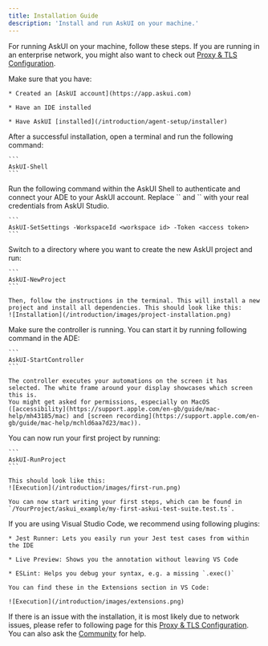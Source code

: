 ```yaml
---
title: Installation Guide
description: 'Install and run AskUI on your machine.'
---
```


For running AskUI on your machine, follow these steps. If you are running in an enterprise network, you might also want to check out [Proxy & TLS Configuration](/introduction/agent-setup/proxy-configuration).

<Steps>
  <Step title="Check Prerequisites">
    Make sure that you have:

    * Created an [AskUI account](https://app.askui.com)

    * Have an IDE installed

    * Have AskUI [installed](/introduction/agent-setup/installer)
  </Step>


  <Step title="Activate the AskUI Development Environment (ADE)">
    After a successful installation, open a terminal and run the following command:

    ```
    AskUI-Shell
    ```
  </Step>

  <Step title="Connect your AskUI Account">
    Run the following command within the AskUI Shell to authenticate and connect your ADE to your AskUI account. Replace `<access token>` and `<workspace id>` with your real credentials from AskUI Studio.

    ```
    AskUI-SetSettings -WorkspaceId <workspace id> -Token <access token>
    ```
  </Step>

  <Step title="Create a New Project">
    Switch to a directory where you want to create the new AskUI project and run:

    ```
    AskUI-NewProject
    ```

    Then, follow the instructions in the terminal. This will install a new project and install all dependencies. This should look like this:
    ![Installation](/introduction/images/project-installation.png)
  </Step>

  <Step title="Start the Controller">
    Make sure the controller is running. You can start it by running following command in the ADE:

    ```
    AskUI-StartController
    ```

    The controller executes your automations on the screen it has selected. The white frame around your display showcases which screen this is.
    You might get asked for permissions, especially on MacOS ([accessibility](https://support.apple.com/en-gb/guide/mac-help/mh43185/mac) and [screen recording](https://support.apple.com/en-gb/guide/mac-help/mchld6aa7d23/mac)).
  </Step>

  <Step title="Run the Project">
    You can now run your first project by running:

    ```
    AskUI-RunProject
    ```

    This should look like this:
    ![Execution](/introduction/images/first-run.png)

    You can now start writing your first steps, which can be found in `/YourProject/askui_example/my-first-askui-test-suite.test.ts`.
  </Step>

  <Step title="(Optional) Enable Jest Runner, ESLint & LiveView">
    If you are using Visual Studio Code, we recommend using following plugins:

    * Jest Runner: Lets you easily run your Jest test cases from within the IDE

    * Live Preview: Shows you the annotation without leaving VS Code

    * ESLint: Helps you debug your syntax, e.g. a missing `.exec()`

    You can find these in the Extensions section in VS Code:

    ![Execution](/introduction/images/extensions.png)
  </Step>
</Steps>

If there is an issue with the installation, it is most likely due to network issues, please refer to following page for this [Proxy & TLS Configuration](/introduction/agent-setup/proxy-configuration).
You can also ask the [Community](https://community.askui.com) for help.